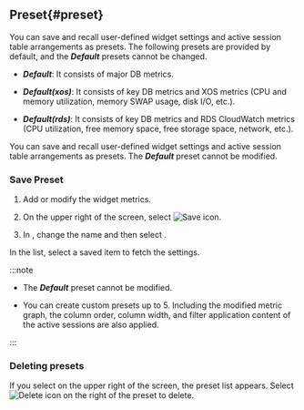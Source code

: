 ## Preset{#preset}

<InDoc product="postgresql,mysql,oracle">

You can save and recall user-defined widget settings and active session table arrangements as presets. The following presets are provided by default, and the **_Default_** presets cannot be changed.

<ImgLang img='db-preset-list.png' desc='Preset' />

- **_Default_**: It consists of major DB metrics.

- **_Default(xos)_**: It consists of key DB metrics and XOS metrics (CPU and memory utilization, memory SWAP usage, disk I/O, etc.).

- **_Default(rds)_**: It consists of key DB metrics and RDS CloudWatch metrics (CPU utilization, free memory space, free storage space, network, etc.).

</InDoc>

<InDoc product="redis,mongodb,oracle-pro,altibase,cubrid,mssql">

You can save and recall user-defined widget settings and active session table arrangements as presets. The **_Default_** preset cannot be modified.

<ImgLang img='db-dashboard-preset.png' desc='Preset' />

</InDoc>

### Save Preset

1. Add or modify the widget metrics.

2. On the upper right of the screen, select ![Save icon](/img/ic-save.svg). 

3. In <Cmdname sid="save_preset" className="uitext" />, change the name and then select <Cmdname sid="save" className="uitext" />.

In the <Cmdname sid="preset" className="uitext" /> list, select a saved item to fetch the settings.

:::note

- The **_Default_** preset cannot be modified. 

- You can create custom presets up to 5. Including the modified metric graph, the column order, column width, and filter application content of the active sessions are also applied.

:::

### Deleting presets

If you select <Cmdname sid="preset" className="uitext" /> on the upper right of the screen, the preset list appears. Select ![Delete icon](/img/ico-remove.svg) on the right of the preset to delete.

